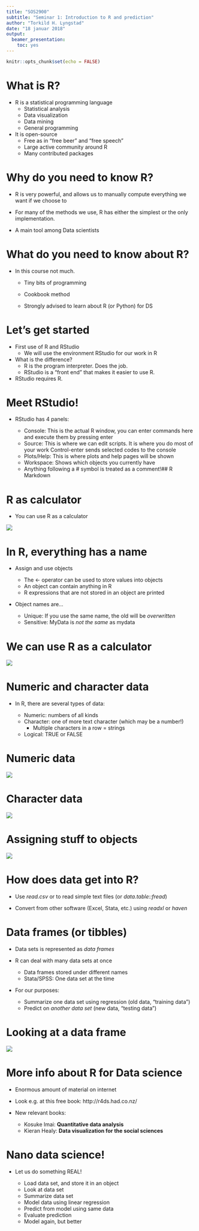 ```yaml
---
title: "SOS2900"
subtitle: "Seminar 1: Introduction to R and prediction"
author: "Torkild H. Lyngstad"
date: "18 januar 2018"
output: 
  beamer_presentation: 
    toc: yes
---
```


```r
knitr::opts_chunk$set(echo = FALSE)
```

# What is R?
- R is a statistical programming language
    - Statistical analysis
    - Data visualization
    - Data mining
    - General programming

- It is open-source
    - Free as in “free beer” and “free speech”
    - Large active community around R
    - Many contributed packages


# Why do you need to know R?

- R is very powerful, and allows us to manually compute
everything we want if we choose to

- For many of the methods we use, R has either the simplest or
the only implementation.

- A main tool among Data scientists

# What do you need to know about R?

- In this course not much.
    - Tiny bits of programming
    - Cookbook method

    - Strongly advised to learn about R (or Python) for DS

# Let's get started

- First use of R and RStudio
    - We will use the environment RStudio for our work in R

- What is the difference?
    - R is the program interpreter. Does the job.
    - RStudio is a "front end" that makes it easier to use R.

- RStudio requires R.

# Meet RStudio!

- RStudio has 4 panels:

    - Console: This is the actual R window, you can enter commands here and execute them by pressing enter
    - Source: This is where we can edit scripts. It is where you do most of your work Control-enter sends selected codes to the console
    - Plots/Help: This is where plots and help pages will be shown
    - Workspace: Shows which objects you currently have
    - Anything following a # symbol is treated as a comment!## R Markdown

# R as calculator

- You can use R as a calculator

![](./materials/seminar-1-r-calculator-1.png)


# In R, everything has a name

- Assign and use objects

    - The <- operator can be used to store values into objects
    - An object can contain anything in R
    - R expressions that are not stored in an object are printed

- Object names are...

    - Unique: If you use the same name, the old will be *overwritten*
    - Sensitive: MyData is *not the same* as mydata

# We can use R as a calculator

![](./materials/seminar-1-r-calculator-1.png)


# Numeric and character data

- In R, there are several types of data:

    - Numeric: numbers of all kinds
    - Character: one of more text character (which may be a number!)
        - Multiple characters in a row = strings
    - Logical: TRUE or FALSE

# Numeric data

![](./materials/seminar-1-r-numbers.png)


# Character data

![](./materials/seminar-1-r-strings.png)


# Assigning stuff to objects

![](./materials/seminar-1-assignment.png)


# How does data get into R?

- Use *read.csv* or to read simple text files (or *data.table::fread*)

- Convert from other software (Excel, Stata, etc.) using *readxl* or *haven*

# Data frames (or tibbles)

- Data sets is represented as *data frames*

- R can deal with many data sets at once
    - Data frames stored under different names
    - Stata/SPSS: One data set at the time

- For our purposes: 
    - Summarize one data set using regression (old data, "training data")
    - Predict on *another data set* (new data, "testing data")

# Looking at a data frame

![](./materials/seminar-1-looking.png)

# More info about R for Data science

- Enormous amount of material on internet

- Look e.g. at this free book: http://r4ds.had.co.nz/

- New relevant books:
    - Kosuke Imai: **Quantitative data analysis**
    - Kieran Healy: **Data visualization for the social sciences**
    

# Nano data science!

- Let us do something REAL!

    - Load data set, and store it in an object
    - Look at data set
    - Summarize data set
    - Model data using linear regression
    - Predict from model using same data
    - Evaluate prediction
    - Model again, but better

